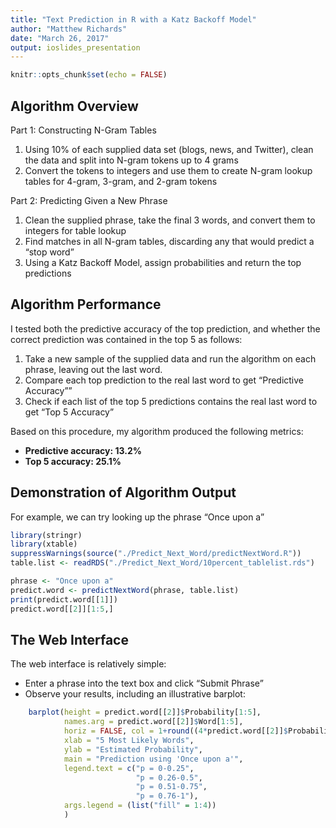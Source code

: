 ```yaml
---
title: "Text Prediction in R with a Katz Backoff Model"
author: "Matthew Richards"
date: "March 26, 2017"
output: ioslides_presentation
---
```


```r
knitr::opts_chunk$set(echo = FALSE)
```

## Algorithm Overview

Part 1: Constructing N-Gram Tables

1. Using 10% of each supplied data set (blogs, news, and Twitter), clean the data and split into N-gram tokens up to 4 grams
2. Convert the tokens to integers and use them to create N-gram lookup tables for 4-gram, 3-gram, and 2-gram tokens

Part 2: Predicting Given a New Phrase

1. Clean the supplied phrase, take the final 3 words, and convert them to integers for table lookup
2. Find matches in all N-gram tables, discarding any that would predict a "stop word" 
3. Using a Katz Backoff Model, assign probabilities and return the top predictions

## Algorithm Performance

I tested both the predictive accuracy of the top prediction, and whether the correct prediction was contained in the top 5 as follows: 

1. Take a new sample of the supplied data and run the algorithm on each phrase, leaving out the last word.
2. Compare each top prediction to the real last word to get "Predictive Accuracy""
3. Check if each list of the top 5 predictions contains the real last word to get "Top 5 Accuracy"

Based on this procedure, my algorithm produced the following metrics:

* **Predictive accuracy: 13.2%**
* **Top 5 accuracy: 25.1%**


## Demonstration of Algorithm Output

For example, we can try looking up the phrase "Once upon a"

```r
library(stringr)
library(xtable)
suppressWarnings(source("./Predict_Next_Word/predictNextWord.R"))
table.list <- readRDS("./Predict_Next_Word/10percent_tablelist.rds")
```

```r
phrase <- "Once upon a"
predict.word <- predictNextWord(phrase, table.list)
print(predict.word[[1]])
predict.word[[2]][1:5,]
```

## The Web Interface

The web interface is relatively simple:

* Enter a phrase into the text box and click "Submit Phrase"
* Observe your results, including an illustrative barplot:

```r
    barplot(height = predict.word[[2]]$Probability[1:5],
            names.arg = predict.word[[2]]$Word[1:5],
            horiz = FALSE, col = 1+round((4*predict.word[[2]]$Probability[1:5])-0.5),
            xlab = "5 Most Likely Words",
            ylab = "Estimated Probability",
            main = "Prediction using 'Once upon a'",
            legend.text = c("p = 0-0.25",
                            "p = 0.26-0.5",
                            "p = 0.51-0.75",
                            "p = 0.76-1"),
            args.legend = (list("fill" = 1:4))
            )

```
